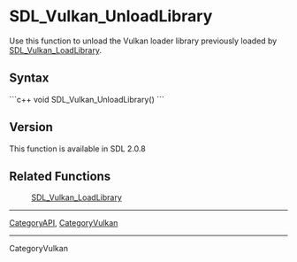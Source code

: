 <!-- pragma section-numbers off -->
<!-- pragma camelcase off -->

<!-- #*^*^*^*^*See http://wiki.libsdl.org/moin.cgi/SGFunctions for details on editing this page*^*^*^*^* -->


= SDL_Vulkan_UnloadLibrary =

Use this function to unload the Vulkan loader library previously loaded by [[SDL_Vulkan_LoadLibrary]].




== Syntax ==
```c++
void SDL_Vulkan_UnloadLibrary()
```


== Version ==
This function is available in SDL 2.0.8

== Related Functions ==
:[[SDL_Vulkan_LoadLibrary]]

----
[[CategoryAPI]], [[CategoryVulkan]]
----
CategoryVulkan
